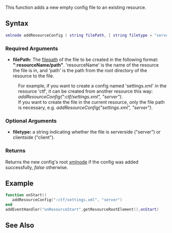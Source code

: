 {{Server function}}

This function adds a new empty config file to an existing resource.

==Syntax== 
<syntaxhighlight lang="lua">
xmlnode addResourceConfig ( string filePath, [ string filetype = "server" ] )
</syntaxhighlight> 

===Required Arguments=== 
*'''filePath:''' The [[/filepath.md|filepath]] of the file to be created in the following format: '''":resourceName/path"'''. 'resourceName' is the name of the resource the file is in, and 'path' is the path from the root directory of the resource to the file.
:For example, if you want to create a config named 'settings.xml' in the resource 'ctf', it can be created from another resource this way: ''addResourceConfig(":ctf/settings.xml", "server")''.
:If you want to create the file in the current resource, only the file path is necessary, e.g. ''addResourceConfig("settings.xml", "server")''.

===Optional Arguments=== 
{{OptionalArg}} 
*'''filetype:''' a string indicating whether the file is serverside ("server") or clientside ("client").

===Returns===
Returns the new config's root [[/xmlnode.md|xmlnode]] if the config was added successfully, ''false'' otherwise.

==Example==

<section name="Server Example" class="server" show="true"><syntaxhighlight lang="lua">
function onStart()
   addResourceConfig(":ctf/settings.xml", "server")
end
addEventHandler("onResourceStart",getResourceRootElement(),onStart)
</syntaxhighlight></section>

==See Also==
{{Resource_functions}}